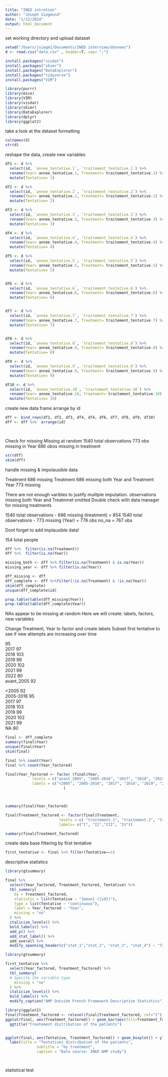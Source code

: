 ```yaml
---
title: "INED intretien"
author: "Joseph Siegmund"
date: "1/12/2024"
output: html_document
---
```


set working directory and upload dataset
```r
setwd("/Users/jsiegm1/Documents/INED interview/donnees")
d <- read.csv("data.csv" , header=T, sep= ";")


```


```r

install.packages("visdat")
install.packages("skimr")
install.packages("DataExplorer")
install.packages("tidyverse")
install.packages("VIM")

library(purrr)
library(mice)
library(VIM)
library(visdat)
library(skimr)
library(DataExplorer)
library(dplyr)
library(ggplot2)
```



take a look at the dataset formatting 
```r
colnames(d)
str(d)
```

reshape the data, create new variables 

```r
df1 <- d %>% 
  select(id, `annee_tentative.1`, `traitement_tentative.1`) %>% 
  rename(Year= annee_tentative.1, Treatment= traitement_tentative.1) %>% 
  mutate(Tentative= 1)

df2 <- d %>% 
  select(id, `annee_tentative.2`, `traitement_tentative.2`) %>% 
  rename(Year= annee_tentative.2, Treatment= traitement_tentative.2) %>% 
  mutate(Tentative= 2)

df3 <- d %>% 
  select(id, `annee_tentative.3`, `traitement_tentative.3`) %>% 
  rename(Year= annee_tentative.3, Treatment= traitement_tentative.3) %>% 
  mutate(Tentative= 3)

df4 <- d %>% 
  select(id, `annee_tentative.4`, `traitement_tentative.4`) %>% 
  rename(Year= annee_tentative.4, Treatment= traitement_tentative.4) %>% 
  mutate(Tentative= 4)

df5 <- d %>% 
  select(id, `annee_tentative.5`, `traitement_tentative.5`) %>% 
  rename(Year= annee_tentative.5, Treatment= traitement_tentative.5) %>% 
  mutate(Tentative= 5)


df6 <- d %>% 
  select(id, `annee_tentative.6`, `traitement_tentative.6`) %>% 
  rename(Year= annee_tentative.6, Treatment= traitement_tentative.6) %>% 
  mutate(Tentative= 6)


df7 <- d %>% 
  select(id, `annee_tentative.7`, `traitement_tentative.7`) %>% 
  rename(Year= annee_tentative.7, Treatment= traitement_tentative.7) %>% 
  mutate(Tentative= 7)


df8 <- d %>% 
  select(id, `annee_tentative.8`, `traitement_tentative.8`) %>% 
  rename(Year= annee_tentative.8, Treatment= traitement_tentative.8) %>% 
  mutate(Tentative= 8)

df9 <- d %>% 
  select(id, `annee_tentative.9`, `traitement_tentative.9`) %>% 
  rename(Year= annee_tentative.9, Treatment= traitement_tentative.9) %>% 
  mutate(Tentative= 9)

df10 <- d %>% 
  select(id, `annee_tentative.10`, `traitement_tentative.10`) %>% 
  rename(Year= annee_tentative.10, Treatment= traitement_tentative.10) %>% 
  mutate(Tentative= 10)
```

create new data frame 
arrange by id 

```r
dff <- bind_rows(df1, df2, df3, df4, df4, df6, df7, df8, df9, df10)
dff <- dff %>%  arrange(id)

  
```

Check for missing
Missing at random
1540 total observations
773 obs missing in Year
686 obos missing in treatment 


```r
str(dff)
skim(dff)

```

 handle missing & impolausible data
 
Treatment 686  missing 
Treatment 686 missing both Year and Treatment
Year 773 missing 

There are not enough varibles to justify mulitple imputation. 
observations missing both Year and Treatmnet omitted 
Double check with data manager for missing treatments 

1540 total observations - 686 missing (treatment) = 854
1540 total observations - 773 missing (Year) = 776 obs 
no_na = 767 obs

Dont forget to add implausible data!

154 total people 

```r
dff %>%  filter(is.na(Treatment))
dff %>%  filter(is.na(Year))

missing_both <- dff %>% filter(is.na(Treatment) & is.na(Year))
missing_year <- dff %>% filter(is.na(Year))

dff_missing <- dff
dff_complete <- dff %>%filter(!is.na(Treatment) & !is.na(Year))
skim(dff_complete)
unique(dff_complete$id)

prop.table(table(dff_missing$Year))
prop.table(table(dff_complete$Year))


```

 NAs  appear to be missing at random
Here we will create:
labels, 
factors, 
new variables

Change Treatment,
Year to factor and create labels
Subset first tentative to see if new attempts are increasing over time


95			
2017	97			
2018	103			
2019	99			
2020	102			
2021	99			
2022	80			
avant_2005	92	


<2005	92			
2005-2016	95			
2017	97			
2018	103			
2019	99			
2020	102			
2021	99			
NA	80	

```r
final <- dff_complete
summary(final$Year)
unique(final$Year)
skim(final)

final %>% count(Year)
final %>% count(Year_factored)
```


```r
final$Year_factored <- factor (final$Year, 
            levels = c("avant_2005", "2005-2016", "2017", "2018", "2019", "2020", "2021", "2022"), 
            labels = c("<2005", "2005-2016", "2017", "2018", "2019", "2020","2021", "2022")
                          )



summary(final$Year_factored)

final$Treatment_factored <- factor(final$Treatment, 
                        levels = c( "traitement.1", "traitement.2", "traitement.3","traitement.4"),
                        labels= c("I", "II","III", "IV"))

summary(final$Treatment_factored) 


```


create data base filtering by first tentative

```r

first_tentative <- final %>% filter(Tentative==1)

```

descriptive statistics 


```r
library(gtsummary)

final %>%
  select(Year_factored, Treatment_factored, Tentative) %>% 
  tbl_summary( 
    by = Treatment_factored,
    statistic = list(Tentative ~ "{mean} ({sd})"),
    type = list(Tentative ~ "continuous"), 
    label = Year_factored ~ "Year", 
    missing = "no"
  ) %>%
  italicize_levels() %>%  
  bold_labels() %>% 
  add_p() %>% 
  add_stat_label() %>% 
  add_overall %>% 
  modify_spanning_header(c("stat_1","stat_2", "stat_3", "stat_4") ~ "Treatment Type") %>%   modify_caption("AMP Outside French Framework Descriptive Statistics") 


```


```r
library(gtsummary)

first_tentative %>%
  select(Year_factored, Treatment_factored) %>% 
  tbl_summary( 
  # Specify the variable type
    missing = "no"
  ) %>%
  italicize_levels() %>%  
  bold_labels() %>% 
  modify_caption("AMP Outside French Framework Descriptive Statistics")


```





```r
library(ggplot2)
final$Treatment_factored <- relevel(final$Treatment_factored, ref="I")
ggplot(final, aes(Treatment_factored)) + geom_bar(aes(fill=Treatment_factored)) + 
  ggtitle("Treatement distribution of the patients")



```


```r
ggplot(final, aes(Tentative, Treatment_factored)) + geom_boxplot() + ylab("Treatmnet") +
  labs(title = "Tentatives distribution of the patients",
              subtitle = "by treatment",
              caption = "Data source: INED AMP study")



```



```r




```

statistical test

```r

```